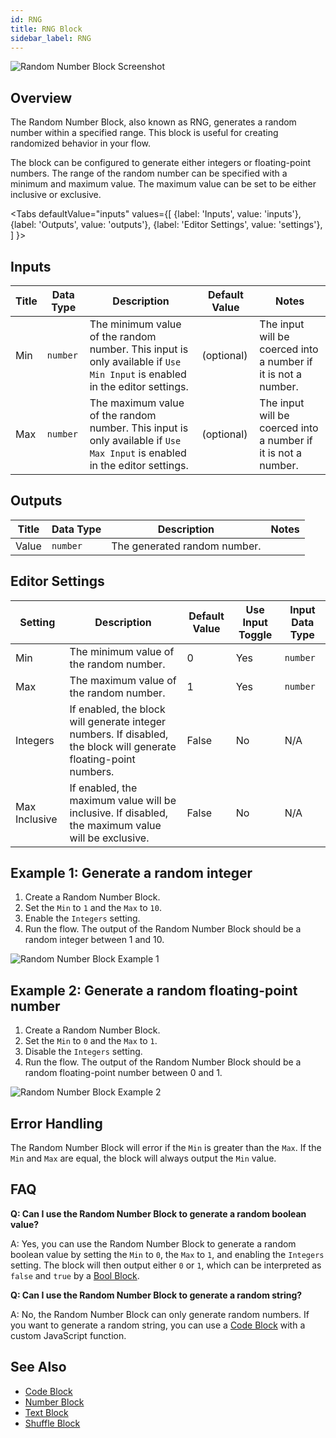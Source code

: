 ```yaml
---
id: RNG
title: RNG Block
sidebar_label: RNG
---
```



![Random Number Block Screenshot](./assets/rng-block.png)

## Overview

The Random Number Block, also known as RNG, generates a random number within a specified range. This block is useful for creating randomized behavior in your flow.

The block can be configured to generate either integers or floating-point numbers. The range of the random number can be specified with a minimum and maximum value. The maximum value can be set to be either inclusive or exclusive.

<Tabs
  defaultValue="inputs"
  values={[
    {label: 'Inputs', value: 'inputs'},
    {label: 'Outputs', value: 'outputs'},
    {label: 'Editor Settings', value: 'settings'},
  ]
}>

<TabItem value="inputs">

## Inputs

| Title | Data Type | Description                                                                                                                | Default Value | Notes                                                          |
| ----- | --------- | -------------------------------------------------------------------------------------------------------------------------- | ------------- | -------------------------------------------------------------- |
| Min   | `number`  | The minimum value of the random number. This input is only available if `Use Min Input` is enabled in the editor settings. | (optional)    | The input will be coerced into a number if it is not a number. |
| Max   | `number`  | The maximum value of the random number. This input is only available if `Use Max Input` is enabled in the editor settings. | (optional)    | The input will be coerced into a number if it is not a number. |

</TabItem>

<TabItem value="outputs">

## Outputs

| Title | Data Type | Description                  | Notes |
| ----- | --------- | ---------------------------- | ----- |
| Value | `number`  | The generated random number. |       |

</TabItem>

<TabItem value="settings">

## Editor Settings

| Setting       | Description                                                                                                     | Default Value | Use Input Toggle | Input Data Type |
| ------------- | --------------------------------------------------------------------------------------------------------------- | ------------- | ---------------- | --------------- |
| Min           | The minimum value of the random number.                                                                         | 0             | Yes              | `number`        |
| Max           | The maximum value of the random number.                                                                         | 1             | Yes              | `number`        |
| Integers      | If enabled, the block will generate integer numbers. If disabled, the block will generate floating-point numbers. | False         | No               | N/A             |
| Max Inclusive | If enabled, the maximum value will be inclusive. If disabled, the maximum value will be exclusive.              | False         | No               | N/A             |

</TabItem>

</Tabs>

## Example 1: Generate a random integer

1. Create a Random Number Block.
2. Set the `Min` to `1` and the `Max` to `10`.
3. Enable the `Integers` setting.
4. Run the flow. The output of the Random Number Block should be a random integer between 1 and 10.

![Random Number Block Example 1](./assets/rng-block-example-01.png)

## Example 2: Generate a random floating-point number

1. Create a Random Number Block.
2. Set the `Min` to `0` and the `Max` to `1`.
3. Disable the `Integers` setting.
4. Run the flow. The output of the Random Number Block should be a random floating-point number between 0 and 1.

![Random Number Block Example 2](./assets/rng-block-example-02.png)

## Error Handling

The Random Number Block will error if the `Min` is greater than the `Max`. If the `Min` and `Max` are equal, the block will always output the `Min` value.

## FAQ

**Q: Can I use the Random Number Block to generate a random boolean value?**

A: Yes, you can use the Random Number Block to generate a random boolean value by setting the `Min` to `0`, the `Max` to `1`, and enabling the `Integers` setting. The block will then output either `0` or `1`, which can be interpreted as `false` and `true` by a [Bool Block](./bool.mdx).

**Q: Can I use the Random Number Block to generate a random string?**

A: No, the Random Number Block can only generate random numbers. If you want to generate a random string, you can use a [Code Block](./code.mdx) with a custom JavaScript function.

## See Also

- [Code Block](./code.mdx)
- [Number Block](./number.mdx)
- [Text Block](./text.mdx)
- [Shuffle Block](./shuffle.mdx)
